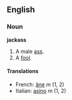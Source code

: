 ==English==
===Noun===
'''jackass'''

#A male [[ass]].
#A [[fool]].

====Translations====
*French: [[âne]] ''m'' (1, 2)
*Italian: [[asino]] ''m'' (1, 2)
